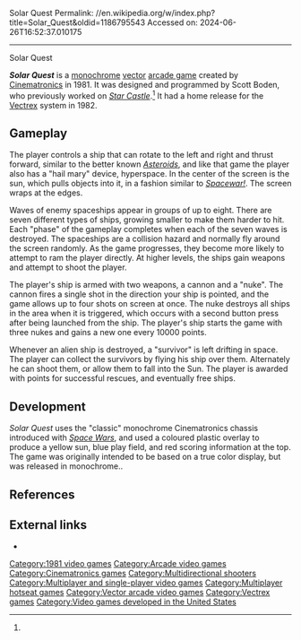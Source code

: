 Solar Quest
Permalink: //en.wikipedia.org/w/index.php?title=Solar_Quest&oldid=1186795543
Accessed on: 2024-06-26T16:52:37.010175



------
Solar Quest
{{for|the unrelated board game|Solarquest}}
{{more citations needed|date=February 2013}}

{{Infobox video game
|title     = Solar Quest
|image     = Solar Quest Cover.jpg
|image_size =
|caption   =
|developer = [[Cinematronics]]
|publisher = [[Cinematronics]]
|designer  =  Scott Boden
|release   = '''Arcade'''<br>1981<br>'''Vectrex'''{{vgrelease|NA|1982}}{{vgrelease|EU|1983}}
|platforms = [[Arcade Game|Arcade]], [[Vectrex]]
|genre     = [[Multidirectional shooter]]
|modes     = [[Single-player]], 2 player Alternating
}}
'''''Solar Quest''''' is a [[monochrome]] [[Vector graphics|vector]] [[arcade game]] created by [[Cinematronics]] in 1981. It was designed and programmed by Scott Boden, who previously worked on ''[[Star Castle]]''.<ref name="giantlist"/> It had a home release for the [[Vectrex]] system in 1982.

==Gameplay==
The player controls a ship that can rotate to the left and right and thrust forward, similar to the better known ''[[Asteroids (arcade game)|Asteroids]]'', and like that game the player also has a "hail mary" device, hyperspace. In the center of the screen is the sun, which pulls objects into it, in a fashion similar to ''[[Spacewar!]]''. The screen wraps at the edges.

Waves of enemy spaceships appear in groups of up to eight. There are seven different types of ships, growing smaller to make them harder to hit. Each "phase" of the gameplay completes when each of the seven waves is destroyed. The spaceships are a collision hazard and normally fly around the screen randomly. As the game progresses, they become more likely to attempt to ram the player directly. At higher levels, the ships gain weapons and attempt to shoot the player.

The player's ship is armed with two weapons, a cannon and a "nuke". The cannon fires a single shot in the direction your ship is pointed, and the game allows up to four shots on screen at once. The nuke destroys all ships in the area when it is triggered, which occurs with a second button press after being launched from the ship. The player's ship starts the game with three nukes and gains a new one every 10000 points.

Whenever an alien ship is destroyed, a "survivor" is left drifting in space. The player can collect the survivors by flying his ship over them. Alternately he can shoot them, or allow them to fall into the Sun. The player is awarded with points for successful rescues, and eventually free ships.

==Development==
''Solar Quest'' uses the "classic" monochrome Cinematronics chassis introduced with  ''[[Space Wars]]'', and used a coloured plastic overlay to produce a yellow sun, blue play field, and red scoring information at the top. The game was originally intended to be based on a true color display, but was released in monochrome..

==References==
{{reflist|refs=
<ref name="giantlist">{{cite web|title=The Giant List of Classic Game Programmers|url=https://dadgum.com/giantlist/ |last1=Hague |first1=James}}</ref>
}}

==External links==
*{{KLOV game|id=9612}}

[[Category:1981 video games]]
[[Category:Arcade video games]]
[[Category:Cinematronics games]]
[[Category:Multidirectional shooters]]
[[Category:Multiplayer and single-player video games]]
[[Category:Multiplayer hotseat games]]
[[Category:Vector arcade video games]]
[[Category:Vectrex games]]
[[Category:Video games developed in the United States]]
